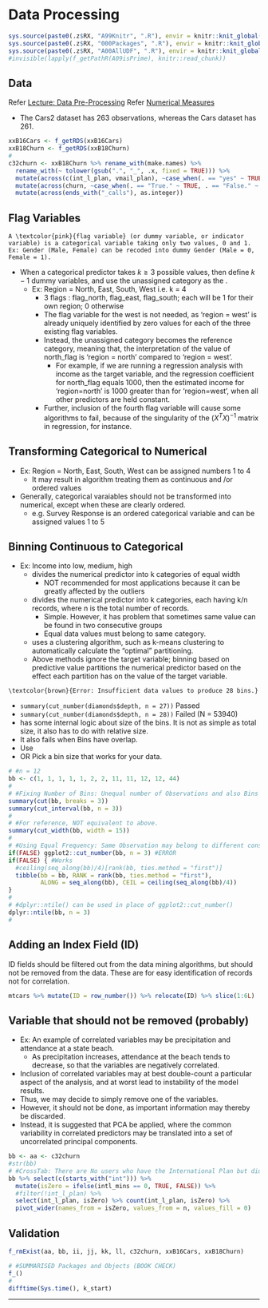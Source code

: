# Data Processing {#c32}

```r
sys.source(paste0(.z$RX, "A99Knitr", ".R"), envir = knitr::knit_global())
sys.source(paste0(.z$RX, "000Packages", ".R"), envir = knitr::knit_global())
sys.source(paste0(.z$RX, "A00AllUDF", ".R"), envir = knitr::knit_global())
#invisible(lapply(f_getPathR(A09isPrime), knitr::read_chunk))
```

## Data

Refer [Lecture: Data Pre-Processing](#b16 "b16")
Refer [Numerical Measures](#c03 "c03")


\textcolor{pink}{Please import the "B18-Churn.xlsx".}
\textcolor{pink}{Please import the "B16-Cars2.csv".}

- \textcolor{orange}{Caution:} The Cars2 dataset has 263 observations, whereas the Cars dataset has 261.

```r
xxB16Cars <- f_getRDS(xxB16Cars)
xxB18Churn <- f_getRDS(xxB18Churn)
#
c32churn <- xxB18Churn %>% rename_with(make.names) %>% 
  rename_with(~ tolower(gsub(".", "_", .x, fixed = TRUE))) %>% 
  mutate(across(c(int_l_plan, vmail_plan), ~case_when(. == "yes" ~ TRUE, . == "no" ~ FALSE))) %>% 
  mutate(across(churn, ~case_when(. == "True." ~ TRUE, . == "False." ~ FALSE))) %>% 
  mutate(across(ends_with("_calls"), as.integer))
```

## Flag Variables

```definition
A \textcolor{pink}{flag variable} (or dummy variable, or indicator variable) is a categorical variable taking only two values, 0 and 1. Ex: Gender (Male, Female) can be recoded into dummy Gender (Male = 0, Female = 1). 
```

- When a categorical predictor takes $k \geq 3$ possible values, then define $k - 1$ dummy variables, and use the unassigned category as the \textcolor{pink}{reference category}. 
  - Ex: Region = North, East, South, West i.e. k = 4 
    - 3 flags : flag_north, flag_east, flag_south; each will be 1 for their own region; 0 otherwise
    - The flag variable for the west is not needed, as 'region = west' is already uniquely identified by zero values for each of the three existing flag variables.
    - Instead, the unassigned category becomes the reference category, meaning that, the interpretation of the value of north_flag is 'region = north' compared to 'region = west'. 
      - For example, if we are running a regression analysis with income as the target variable, and the regression coefficient for north_flag equals 1000, then the estimated income for 'region=north' is 1000 greater than for 'region=west', when all other predictors are held constant.
    - Further, inclusion of the fourth flag variable will cause some algorithms to fail, because of the singularity of the $(X^{T}X)^{-1}$ matrix in regression, for instance.

## Transforming Categorical to Numerical

- Ex: Region = North, East, South, West can be assigned numbers 1 to 4
  - It may result in algorithm treating them as continuous and /or ordered values
- Generally, categorical varaiables should not be transformed into numerical, except when these are clearly ordered. 
  - e.g. Survey Response is an ordered categorical variable and can be assigned values 1 to 5

## Binning Continuous to Categorical

- Ex: Income into low, medium, high
  - \textcolor{pink}{Equal width binning} divides the numerical predictor into k categories of equal width
    - NOT recommended for most applications because it can be greatly affected by the outliers
  - \textcolor{pink}{Equal frequency binning} divides the numerical predictor into k categories, each having k/n records, where n is the total number of records. 
    - Simple. However, it has problem that sometimes same value can be found in two consecutive groups
    - Equal data values must belong to same category.
  - \textcolor{pink}{Binning by clustering} uses a clustering algorithm, such as k-means clustering to automatically calculate the "optimal" partitioning. 
  - \textcolor{pink}{Binning based on predictive value: } Above methods ignore the target variable; binning based on predictive value partitions the numerical predictor based on the effect each partition has on the value of the target variable. 


```conjecture
\textcolor{brown}{Error: Insufficient data values to produce 28 bins.}
```

- `summary(cut_number(diamonds$depth, n = 27))` Passed
- `summary(cut_number(diamonds$depth, n = 28))` Failed (N = 53940)
- \textcolor{pink}{ggplot2::cut_number()} has some internal logic about size of the bins. It is not as simple as total size, it also has to do with relative size. 
- It also fails when Bins have overlap. 
- Use \textcolor{pink}{dplyr::ntile()}
- OR Pick a bin size that works for your data.

```r
# #n = 12
bb <- c(1, 1, 1, 1, 1, 2, 2, 11, 11, 12, 12, 44)
#
# #Fixing Number of Bins: Unequal number of Observations and also Bins with 0 Observations
summary(cut(bb, breaks = 3))
summary(cut_interval(bb, n = 3))
#
# #For reference, NOT equivalent to above. 
summary(cut_width(bb, width = 15))
#
# #Using Equal Frequency: Same Observation may belong to different consecutive Bins
if(FALSE) ggplot2::cut_number(bb, n = 3) #ERROR
if(FALSE) { #Works
  #ceiling(seq_along(bb)/4)[rank(bb, ties.method = "first")] 
  tibble(bb = bb, RANK = rank(bb, ties.method = "first"), 
         ALONG = seq_along(bb), CEIL = ceiling(seq_along(bb)/4)) 
}
#
# #dplyr::ntile() can be used in place of ggplot2::cut_number()
dplyr::ntile(bb, n = 3)
#
```

## Adding an Index Field (ID)

\textcolor{orange}{Caution:} ID fields should be filtered out from the data mining algorithms, but should not be removed from the data. These are for easy identification of records not for correlation.

```r
mtcars %>% mutate(ID = row_number()) %>% relocate(ID) %>% slice(1:6L)
```

## Variable that should not be removed (probably)

- Ex: An example of correlated variables may be precipitation and attendance at a state beach. 
  - As precipitation increases, attendance at the beach tends to decrease, so that the variables are negatively correlated.
- Inclusion of correlated variables may at best double-count a particular aspect of the analysis, and at worst lead to instability of the model results. 
- Thus, we may decide to simply remove one of the variables. 
- However, it should not be done, as important information may thereby be discarded. 
- Instead, it is suggested that PCA be applied, where the common variability in correlated predictors may be translated into a set of uncorrelated principal components.

```r
bb <- aa <- c32churn
#str(bb)
# #CrossTab: There are No users who have the International Plan but did not call
bb %>% select(c(starts_with("int"))) %>% 
  mutate(isZero = ifelse(intl_mins == 0, TRUE, FALSE)) %>% 
  #filter(!int_l_plan) %>% 
  select(int_l_plan, isZero) %>% count(int_l_plan, isZero) %>% 
  pivot_wider(names_from = isZero, values_from = n, values_fill = 0)
```


## Validation {.unlisted .unnumbered .tabset .tabset-fade}

```r
f_rmExist(aa, bb, ii, jj, kk, ll, c32churn, xxB16Cars, xxB18Churn)
```

```r
# #SUMMARISED Packages and Objects (BOOK CHECK)
f_()
#
difftime(Sys.time(), k_start)
```

****
